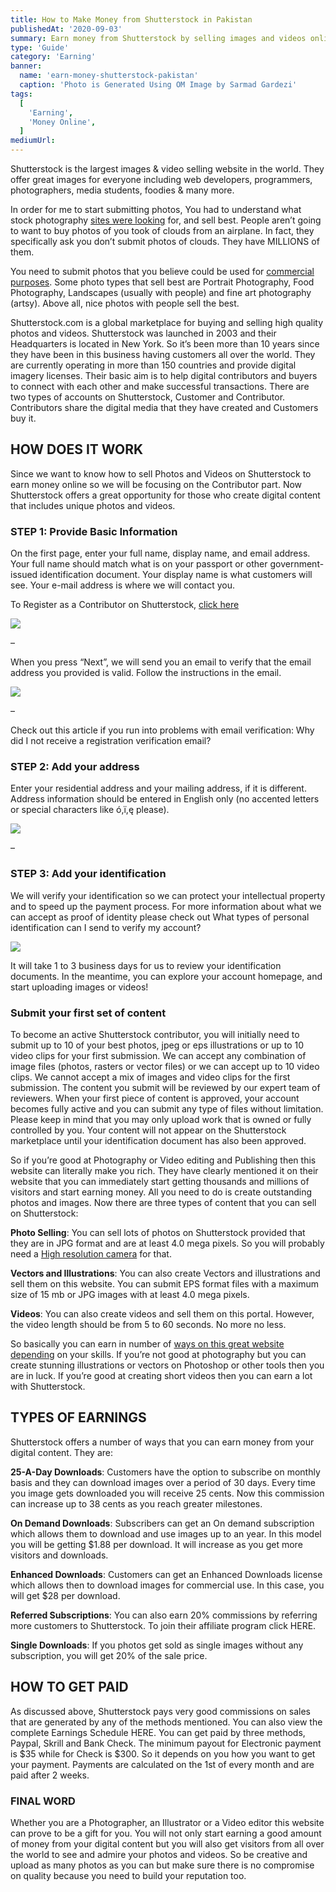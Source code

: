 ```yaml
---
title: How to Make Money from Shutterstock in Pakistan
publishedAt: '2020-09-03'
summary: Earn money from Shutterstock by selling images and videos online. 
type: 'Guide'
category: 'Earning'
banner:
  name: 'earn-money-shutterstock-pakistan'
  caption: 'Photo is Generated Using OM Image by Sarmad Gardezi'
tags:
  [
    'Earning',
    'Money Online',
  ]
mediumUrl: 
---
```


Shutterstock is the largest images & video selling website in the world. They offer great images for everyone including web developers, programmers, photographers, media students, foodies & many more.

In order for me to start submitting photos, You had to understand what stock photography [sites were looking](https://sarmadgardezi.com/blog/coding/free-programming-books-pakistani-developers/2574/) for, and sell best. People aren’t going to want to buy photos of you took of clouds from an airplane. In fact, they specifically ask you don’t submit photos of clouds. They have MILLIONS of them.

You need to submit photos that you believe could be used for [commercial purposes](https://sarmadgardezi.com/service/website-development/). Some photo types that sell best are Portrait Photography, Food Photography, Landscapes (usually with people) and fine art photography (artsy). Above all, nice photos with people sell the best.

Shutterstock.com is a global marketplace for buying and selling high quality photos and videos. Shutterstock was launched in 2003 and their Headquarters is located in New York. So it’s been more than 10 years since they have been in this business having customers all over the world. They are currently operating in more than 150 countries and provide digital imagery licenses. Their basic aim is to help digital contributors and buyers to connect with each other and make successful transactions. There are two types of accounts on Shutterstock, Customer and Contributor. Contributors share the digital media that they have created and Customers buy it.

HOW DOES IT WORK
----------------

Since we want to know how to sell Photos and Videos on Shutterstock to earn money online so we will be focusing on the Contributor part. Now Shutterstock offers a great opportunity for those who create digital content that includes unique photos and videos.

### **STEP 1: Provide Basic Information**

On the first page, enter your full name, display name, and email address. Your full name should match what is on your passport or other government-issued identification document. Your display name is what customers will see. Your e-mail address is where we will contact you.

To Register as a Contributor on Shutterstock, [click here](https://www.shutterstock.com/g/SarmadGardezi?rid=168743290&utm_medium=email&utm_source=ctrbreferral-link)

![](https://i.imgur.com/1HU25tu.png)

–

When you press “Next”, we will send you an email to verify that the email address you provided is valid.  Follow the instructions in the email.

![](https://i.imgur.com/t1qeBzM.png)

–

Check out this article if you run into problems with email verification: Why did I not receive a registration verification email?

### **STEP 2: Add your address**

Enter your residential address and your mailing address, if it is different. Address information should be entered in English only (no accented letters or special characters like ó,ï,ę please).

![](https://i.imgur.com/hHFUahf.png)

–

### **STEP 3: Add your identification**

We will verify your identification so we can protect your intellectual property and to speed up the payment process. For more information about what we can accept as proof of identity please check out What types of personal identification can I send to verify my account?

![](https://i.imgur.com/eTr47qD.png)

It will take 1 to 3 business days for us to review your identification documents. In the meantime, you can explore your account homepage, and start uploading images or videos!

### **Submit your first set of content**

To become an active Shutterstock contributor, you will initially need to submit up to 10 of your best photos, jpeg or eps illustrations or up to 10 video clips for your first submission. We can accept any combination of image files (photos, rasters or vector files) or we can accept up to 10 video clips. We cannot accept a mix of images and video clips for the first submission.  The content you submit will be reviewed by our expert team of reviewers. When your first piece of content is approved, your account becomes fully active and you can submit any type of files without limitation. Please keep in mind that you may only upload work that is owned or fully controlled by you. Your content will not appear on the Shutterstock marketplace until your identification document has also been approved.

So if you’re good at Photography or Video editing and Publishing then this website can literally make you rich. They have clearly mentioned it on their website that you can immediately start getting thousands and millions of visitors and start earning money. All you need to do is create outstanding photos and images. Now there are three types of content that you can sell on Shutterstock:

**Photo Selling**: You can sell lots of photos on Shutterstock provided that they are in JPG format and are at least 4.0 mega pixels. So you will probably need a [High resolution camera](https://sarmadgardezi.com/blog/digital-marketing/viral-photo-video-instagram/2444/) for that.

**Vectors and Illustrations**: You can also create Vectors and illustrations and sell them on this website. You can submit EPS format files with a maximum size of 15 mb or JPG images with at least 4.0 mega pixels.

**Videos**: You can also create videos and sell them on this portal. However, the video length should be from 5 to 60 seconds. No more no less.

So basically you can earn in number of [ways on this great website depending](https://sarmadgardezi.com/blog/blogging/best-way-to-grow-your-website-blog-subscriber-list/1656/) on your skills. If you’re not good at photography but you can create stunning illustrations or vectors on Photoshop or other tools then you are in luck. If you’re good at creating short videos then you can earn a lot with Shutterstock.



**TYPES OF EARNINGS**
---------------------

Shutterstock offers a number of ways that you can earn money from your digital content. They are:

**25-A-Day Downloads**: Customers have the option to subscribe on monthly basis and they can download images over a period of 30 days. Every time you image gets downloaded you will receive 25 cents. Now this commission can increase up to 38 cents as you reach greater milestones.

**On Demand Downloads**: Subscribers can get an On demand subscription which allows them to download and use images up to an year. In this model you will be getting $1.88 per download. It will increase as you get more visitors and downloads.

**Enhanced Downloads**: Customers can get an Enhanced Downloads license which allows then to download images for commercial use. In this case, you will get $28 per download.

**Referred Subscriptions**: You can also earn 20% commissions by referring more customers to Shutterstock. To join their affiliate program click HERE.

**Single Downloads**: If you photos get sold as single images without any subscription, you will get 20% of the sale price.

**HOW TO GET PAID**
-------------------

As discussed above, Shutterstock pays very good commissions on sales that are generated by any of the methods mentioned. You can also view the complete Earnings Schedule HERE. You can get paid by three methods, Paypal, Skrill and Bank Check. The minimum payout for Electronic payment is $35 while for Check is $300. So it depends on you how you want to get your payment. Payments are calculated on the 1st of every month and are paid after 2 weeks.

### **FINAL WORD**

Whether you are a Photographer, an Illustrator or a Video editor this website can prove to be a gift for you. You will not only start earning a good amount of money from your digital content but you will also get visitors from all over the world to see and admire your photos and videos. So be creative and upload as many photos as you can but make sure there is no compromise on quality because you need to build your reputation too.